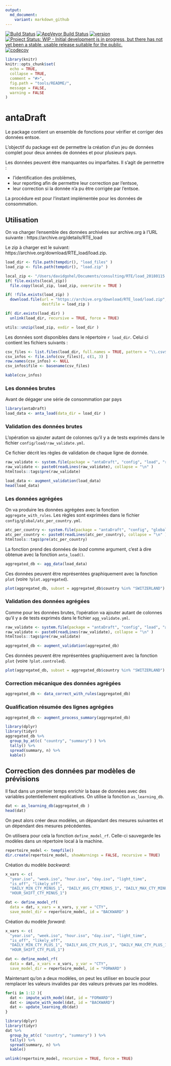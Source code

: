 ```yaml
---
output:
  md_document:
    variant: markdown_github
---
```


<!-- README.md is generated from README.Rmd. Please edit that file -->

[![Build Status](https://travis-ci.org/rte-antares-rpackage/antaDraft.svg?branch=master)](https://travis-ci.org/rte-antares-rpackage/antaDraft) 
[![AppVeyor Build Status](https://ci.appveyor.com/api/projects/status/github/rte-antares-rpackage/antaDraft?branch=master&svg=true)](https://ci.appveyor.com/project/rte-antares-rpackage/antaDraft) 
[![version](http://www.r-pkg.org/badges/version/antaDraft)](https://CRAN.R-project.org/package=antaDraft) 
[![Project Status: WIP - Initial development is in progress, but there has not yet been a stable, usable release suitable for the public.](http://www.repostatus.org/badges/latest/wip.svg)](http://www.repostatus.org/#wip) 
[![codecov](https://codecov.io/gh/rte-antares-rpackage/antaDraft/branch/master/graph/badge.svg)](https://codecov.io/gh/rte-antares-rpackage/antaDraft)

```r
library(knitr)
knitr::opts_chunk$set(
  echo = TRUE,
  collapse = TRUE,
  comment = "#>",
  fig.path = "tools/README/",
  message = FALSE,
  warning = FALSE
)
```

# antaDraft

Le package contient un ensemble de fonctions pour vérifier et corriger des données entsoe.

L'objectif du package est de permettre la création d'un jeu de données complet pour deux années de données et pour plusieurs pays. 

Les données peuvent être manquantes ou imparfaites. Il s'agit de permettre :

* l'identification des problèmes, 
* leur reporting afin de permettre leur correction par l'entsoe, 
* leur correction si la donnée n'a pu être corrigée par l'entsoe. 

La procédure est pour l'instant implémentée pour les données de consommation.


## Utilisation

On va charger l'ensemble des données archivées sur archive.org à l'URL suivante : https://archive.org/details/RTE_load

Le zip à charger est le suivant: https://archive.org/download/RTE_load/load.zip.

```r
load_dir <- file.path(tempdir(), "load_files" )
load_zip <- file.path(tempdir(), "load.zip" )

local_zip <- "/Users/davidgohel/Documents/consulting/RTE/load_20180115.zip"
if( file.exists(local_zip))
  file.copy(local_zip, load_zip, overwrite = TRUE )

if( !file.exists(load_zip) )
  download.file(url = "https://archive.org/download/RTE_load/load.zip", 
                destfile = load_zip )

if( dir.exists(load_dir) )
  unlink(load_dir, recursive = TRUE, force = TRUE)

utils::unzip(load_zip, exdir = load_dir )
```

Les données sont disponibles dans le répertoire `r load_dir`. Celui ci contient les fichiers suivants :

```r
csv_files <- list.files(load_dir, full.names = TRUE, pattern = "\\.csv$")
csv_infos <- file.info(csv_files)[, c(1, 3) ]
row.names(csv_infos) <- NULL
csv_infos$file <- basename(csv_files)

kable(csv_infos)
```


### Les données brutes

Avant de dégager une série de consommation par pays

```r
library(antaDraft)
load_data <- anta_load(data_dir = load_dir )
```

### Validation des données brutes

L'opération va ajouter autant de colonnes qu'il y a 
de tests exprimés dans le fichier `config/load/raw_validate.yml`.

Ce fichier décrit les règles de validation de chaque ligne de donnée.

```r
raw_validate <- system.file(package = "antaDraft", "config", "load", "raw_validate.yml")
raw_validate <- paste0(readLines(raw_validate), collapse = "\n" )
htmltools::tags$pre(raw_validate)
```


```r
load_data <- augment_validation(load_data)
head(load_data)
```


### Les données agrégées

On va produire les données agrégées avec la fonction 
`aggregate_with_rules`. Les règles sont 
exprimées dans le fichier `config/global/atc_per_country.yml`.

```r
atc_per_country <- system.file(package = "antaDraft", "config", "global", "atc_per_country.yml")
atc_per_country <- paste0(readLines(atc_per_country), collapse = "\n" )
htmltools::tags$pre(atc_per_country)
```

La fonction prend des données de *load* comme argument, c'est à dire obtenue avec la fonction `anta_load()`.

```r
aggregated_db <- agg_data(load_data)
```

Ces données peuvent être représentées graphiquement avec la 
fonction `plot` (voire `?plot.aggregated`).

```r
plot(aggregated_db, subset = aggregated_db$country %in% "SWITZERLAND")
```


### Validation des données agrégées

Comme pour les données brutes, l'opération va ajouter autant de colonnes qu'il y a de tests exprimés dans le fichier `agg_validate.yml`.

```r
raw_validate <- system.file(package = "antaDraft", "config", "load", "agg_validate.yml")
raw_validate <- paste0(readLines(raw_validate), collapse = "\n" )
htmltools::tags$pre(raw_validate)
```


```r
aggregated_db <- augment_validation(aggregated_db)
```

Ces données peuvent être représentées graphiquement avec la 
fonction `plot` (voire `?plot.controled`).

```r
plot(aggregated_db, subset = aggregated_db$country %in% "SWITZERLAND")
```


### Correction mécanique des données agrégées

```r
aggregated_db <- data_correct_with_rules(aggregated_db)
```

### Qualification résumée des lignes agrégées

```r
aggregated_db <- augment_process_summary(aggregated_db)

library(dplyr)
library(tidyr)
aggregated_db %>% 
  group_by_at(c( "country", "summary") ) %>% 
  tally() %>% 
  spread(summary, n) %>% 
  kable()
```

## Correction des données par modèles de prévisions

Il faut dans un premier temps enrichir la base de données avec des 
variables potentiellement explicatives. On utilise la fonction `as_learning_db`.

```r
dat <- as_learning_db(aggregated_db )
head(dat)
```

On peut alors créer deux modèles, un dépandant des mesures suivantes et un dépendant 
des mesures précédentes.

On utilisera pour cela la fonction `define_model_rf`. Celle-ci sauvegarde les modèles dans un répertoire 
local à la machine.

```r
repertoire_model <- tempfile()
dir.create(repertoire_model, showWarnings = FALSE, recursive = TRUE)
```

Création du modèle *backward*:

```r
x_vars <- c(
  "year.iso", "week.iso", "hour.iso", "day.iso", "light_time",
  "is_off", "likely_off",
  "DAILY_MIN_CTY_MINUS_1", "DAILY_AVG_CTY_MINUS_1", "DAILY_MAX_CTY_MINUS_1",
  "HOUR_SHIFT_CTY_MINUS_1")

dat <- define_model_rf( 
  data = dat, x_vars = x_vars, y_var = "CTY",
  save_model_dir = repertoire_model, id = "BACKWARD" )
```

Création du modèle *forward*:

```r
x_vars <- c(
  "year.iso", "week.iso", "hour.iso", "day.iso", "light_time",
  "is_off", "likely_off",
  "DAILY_MIN_CTY_PLUS_1", "DAILY_AVG_CTY_PLUS_1", "DAILY_MAX_CTY_PLUS_1",
  "HOUR_SHIFT_CTY_PLUS_1")

dat <- define_model_rf( 
  data = dat, x_vars = x_vars, y_var = "CTY",
  save_model_dir = repertoire_model, id = "FORWARD" )
```

Maintenant qu'on a deux modèles, on peut les utiliser en boucle pour 
remplacer les valeurs invalides par des valeurs prévues par les modèles.

```r
for(i in 1:12 ){
  dat <- impute_with_model(dat, id = "FORWARD")
  dat <- impute_with_model(dat, id = "BACKWARD")
  dat <- update_learning_db(dat)
}
```


```r
library(dplyr)
library(tidyr)
dat %>% 
  group_by_at(c( "country", "summary") ) %>% 
  tally() %>% 
  spread(summary, n) %>% 
  kable()
```

```r
unlink(repertoire_model, recursive = TRUE, force = TRUE)
```

